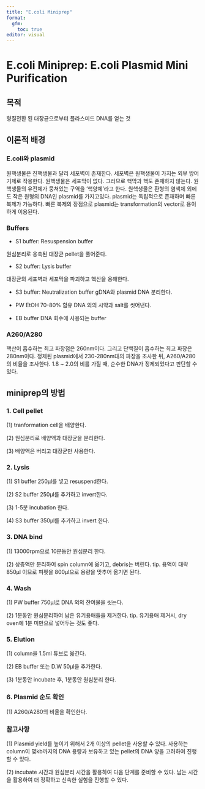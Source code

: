 ```yaml
---
title: "E.coli Miniprep"
format:
  gfm:
    toc: true
editor: visual
---
```


# E.coli Miniprep: E.coli Plasmid Mini Purification

## 목적

형질전환 된 대장균으로부터 플라스미드 DNA를 얻는 것

## 이론적 배경

### E.coli와 plasmid

원핵생물은 진핵생물과 달리 세포벽이 존재한다. 세포벽은 원핵생물이 가지는 외부 방어기제로 작용한다. 원핵생물은 세포막이 없다. 그러므로 핵막과 핵도 존재하지 않는다. 원핵생물의 유전체가 뭉쳐있는 구역을 '핵양체'라고 한다. 원핵생물은 환형의 염색체 외에도 작은 원형의 DNA인 plasmid를 가지고있다. plasmid는 독립적으로 존재하며 빠른 복제가 가능하다. 빠른 복제의 장점으로 plasmid는 transformation의 vector로 용이하게 이용된다.

### Buffers

-   S1 buffer: Resuspension buffer

원심분리로 응축된 대장균 pellet을 풀어준다.

-   S2 buffer: Lysis buffer

대장균의 세포벽과 세포막을 파괴하고 핵산을 용해한다.

-   S3 buffer: Neutralization buffer gDNA와 plasmid DNA 분리한다.

-   PW EtOH 70-80% 함유 DNA 외의 시약과 salt를 씻어낸다.

-   EB buffer DNA 회수에 사용되는 buffer

### A260/A280

핵산이 흡수하는 최고 파장점은 260nm이다. 그리고 단백질이 흡수하는 최고 파장은 280nm이다. 정제된 plasmid에서 230-280nm대의 파장을 조사한 뒤, A260/A280의 비율을 조사한다. 1.8 \~ 2.0의 비를 가질 때, 순수한 DNA가 정제되었다고 판단할 수 있다.

## miniprep의 방법

### 1. Cell pellet

\(1\) tranformation cell을 배양한다.

\(2\) 원심분리로 배양액과 대장균을 분리한다.

\(3\) 배양액은 버리고 대장균만 사용한다.

### 2. Lysis

\(1\) S1 buffer 250µl를 넣고 resuspend한다.

\(2\) S2 buffer 250µl를 추가하고 invert한다.

\(3\) 1-5분 incubation 한다.

\(4\) S3 buffer 350µl를 추가하고 invert 한다.

### 3. DNA bind

\(1\) 13000rpm으로 10분동안 원심분리 한다.

\(2\) 상층액만 분리하여 spin column에 옮기고, debris는 버린다. tip. 용액이 대략 850µl 이므로 피펫을 800µl으로 용량을 맞추어 옮기면 된다.

### 4. Wash

\(1\) PW buffer 750µl로 DNA 외의 잔여물을 씻는다.

\(2\) 1분동안 원심분리하여 남은 유기용매들을 제거한다. tip. 유기용매 제거시, dry oven에 1분 미만으로 넣어두는 것도 좋다.

### 5. Elution

\(1\) column을 1.5ml 튜브로 옮긴다.

\(2\) EB buffer 또는 D.W 50µl을 추가한다.

\(3\) 1분동안 incubate 후, 1분동안 원심분리 한다.

### 6. Plasmid 순도 확인

\(1\) A260/A280의 비율을 확인한다.

### 참고사항

\(1\) Plasmid yield를 높이기 위해서 2개 이상의 pellet을 사용할 수 있다. 사용하는 column이 몇kb까지의 DNA 용량과 보유하고 있는 pellet의 DNA 양을 고려하여 진행할 수 있다.

\(2\) incubate 시간과 원심분리 시간을 활용하여 다음 단계를 준비할 수 있다. 남는 시간을 활용하여 더 정확하고 신속한 실험을 진행할 수 있다.
